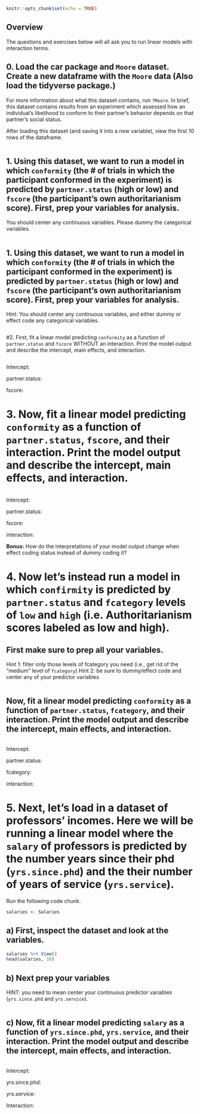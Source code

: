 ```r
knitr::opts_chunk$set(echo = TRUE)
```

## Overview

The questions and exercises below will all ask you to run linear models with interaction terms.

## 0. Load the car package and `Moore` dataset. Create a new dataframe with the `Moore` data  (Also load the tidyverse package.)

For more information about what this dataset contains, run `?Moore`. In brief, this dataset contains results from an experiment which assessed how an individual's likelihood to conform to their partner's behavior depends on that partner's social status.

After loading this dataset (and saving it into a new variable), view the first 10 rows of the dataframe.

```r


```

## 1. Using this dataset, we want to run a model in which `conformity` (the # of trials in which the participant conformed in the experiment) is predicted by `partner.status` (high or low) and `fscore` (the participant's own authoritarianism score). First, prep your variables for analysis.

You should center any continuous variables. Please dummy the categorical variables.

```r

```

## 1. Using this dataset, we want to run a model in which `conformity` (the # of trials in which the participant conformed in the experiment) is predicted by `partner.status` (high or low) and `fscore` (the participant's own authoritarianism score). First, prep your variables for analysis.

Hint: You should center any continuous variables, and either dummy or effect code any categorical variables.

```r


```


#2. First, fit a linear model predicting `conformity` as a function of `partner.status` and `fscore` WITHOUT an interaction. Print the model output and describe the intercept, main effects, and interaction.
```r

```

Intercept: 

partner.status: 

fscore: 

# 3. Now, fit a linear model predicting `conformity` as a function of `partner.status`, `fscore`, and **their interaction**. Print the model output and describe the intercept, main effects, and interaction.

```r


```

Intercept: 

partner.status: 

fscore: 

interaction:

**Bonus:** How do the interpretations of your model output change when effect coding status instead of dummy coding it?

# 4. Now let's instead run a model in which `confirmity` is predicted by `partner.status` and `fcategory` levels of `low` and `high` (i.e. Authoritarianism scores labeled as low and high). 

## First make sure to prep all your variables. 

Hint 1: filter only those levels of fcategory you need (i.e., get rid of the "medium" level of `fcategory`)
Hint 2: be sure to dummy/effect code and center any of your predictor variables

```r

```

## Now, fit a linear model predicting `conformity` as a function of `partner.status`, `fcategory`, and **their interaction**. Print the model output and describe the intercept, main effects, and interaction.

```r

```

Intercept: 

partner.status: 

fcategory: 

interaction:

# 5. Next, let's load in a dataset of professors' incomes. Here we will be running a linear model where the `salary` of professors is predicted by the number years since their phd (`yrs.since.phd`) and the their number of years of service (`yrs.service`).

Run the following code chunk.
```r
salaries <- Salaries
```

## a) First, inspect the dataset and look at the variables. 
```r
salaries %>% View()
head(salaries, 10)
```

## b) Next prep your variables

HINT: you need to mean center your continuous predictor variables (`yrs.since.phd` and `yrs.service`).
```r

```

## c) Now, fit a linear model predicting `salary` as a function of `yrs.since.phd`, `yrs.service`, and **their interaction**. Print the model output and describe the intercept, main effects, and interaction.

```r

```

Intercept: 

yrs.since.phd: 

yrs.service: 

Interaction: